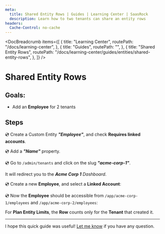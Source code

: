 ```yaml
---
meta:
  title: Shared Entity Rows | Guides | Learning Center | SaasRock
  description: Learn how to two tenants can share an entity rows
headers:
  Cache-Control: no-cache
---
```



<DocBreadcrumb
  items={[
    {
      title: "Learning Center",
      routePath: "/docs/learning-center",
    },
    {
      title: "Guides",
      routePath: "",
    },
    {
      title: "Shared Entity Rows",
      routePath:
        "/docs/learning-center/guides/entities/shared-entity-rows",
    },
  ]}
/>

# Shared Entity Rows

## Goals:

- Add an **Employee** for 2 tenants

## Steps

💿 Create a Custom Entity _**"Employee"**_, and check **Requires linked accounts**.

<DocTutorialImage
  alt="Created API Key"
  src="https://yahooder.sirv.com/saasrock/guides/entities/shared-entity-rows/employee-entity.png"
/>

💿 Add a _**"Name"**_ property.

<DocTutorialImage
  alt="Employee Properties"
  src="https://yahooder.sirv.com/saasrock/guides/entities/shared-entity-rows/properties.png"
/>

💿 Go to `/admin/tenants` and click on the slug _**"acme-corp-1"**_.

It will redirect you to the _**Acme Corp 1**_ _Dashboard_.

💿 Create a new **Employee**, and select a **Linked Account**:

<DocTutorialImage
  alt="New Employee"
  src="https://yahooder.sirv.com/saasrock/guides/entities/shared-entity-rows/new-employee.png"
/>

💿 Now the **Employee** should be accessible from `/app/acme-corp-1/employees` and `/app/acme-corp-2/employees`:

<DocTutorialImage
  alt="Employee Properties"
  src="https://yahooder.sirv.com/saasrock/guides/entities/shared-entity-rows/tenant-2.png"
/>

<InfoBanner title="NOTE">
  For <b>Plan Entity Limits</b>, the <b>Row</b> counts only
  for the <b>Tenant</b> that created it.
</InfoBanner>

---

I hope this quick guide was useful! [Let me know](/docs/community) if you have any question.
